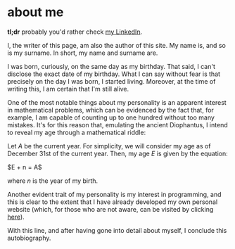 
# about me

<strong>tl;dr</strong> probably you'd rather check [my LinkedIn](https://www.linkedin.com/in/bruno-mart%C3%ADn-ziger-729b48204).

I, the writer of this page, am also the author of this site. My name is, and so is my surname. In short, my name and surname are.

I was born, curiously, on the same day as my birthday. That said, I can't disclose the exact date of my birthday. What I can say without fear is that precisely on the day I was born, I started living. Moreover, at the time of writing this, I am certain that I'm still alive.

One of the most notable things about my personality is an apparent interest in mathematical problems, which can be evidenced by the fact that, for example, I am capable of counting up to one hundred without too many mistakes. It's for this reason that, emulating the ancient Diophantus, I intend to reveal my age through a mathematical riddle:

Let $A$ be the current year. For simplicity, we will consider my age as of December 31st of the current year. Then, my age $E$ is given by the equation:

<div className='center'>$E + n = A$</div>

where $n$ is the year of my birth.

Another evident trait of my personality is my interest in programming, and this is clear to the extent that I have already developed my own personal website (which, for those who are not aware, can be visited by clicking [here](#)).

With this line, and after having gone into detail about myself, I conclude this autobiography.
